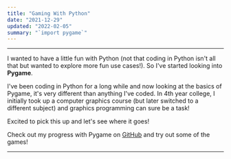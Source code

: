 ```yaml
---
title: "Gaming With Python"
date: "2021-12-29"
updated: "2022-02-05"
summary: "`import pygame`"
---
```


---

I wanted to have a little fun with Python (not that coding in Python isn't all that but wanted to explore more fun use cases!). So I've started looking into **Pygame**.

I've been coding in Python for a long while and now looking at the basics of Pygame, it's very different than anything I've coded. In 4th year college, I initially took up a computer graphics course (but later switched to a different subject) and graphics programming can sure be a task!

Excited to pick this up and let's see where it goes!

Check out my progress with Pygame on [GitHub](https://github.com/shivangisareen?tab=repositories) and try out some of the games!

---
